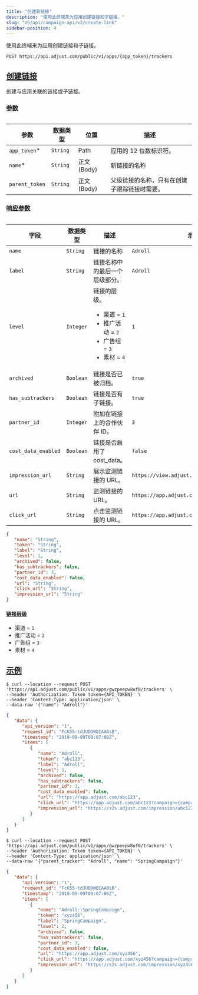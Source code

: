 ```yaml
---
title: "创建新链接"
description: "使用此终端来为应用创建链接和子链接。"
slug: "zh/api/campaign-api/v2/create-link"
sidebar-position: 4
---
```


使用此终端来为应用创建链接和子链接。

<CodeBlock title="终端" highlight="{app_token}/trackers">

```http
POST https://api.adjust.com/public/v1/apps/{app_token}/trackers
```

</CodeBlock>

## [创建链接](create-a-link)

创建与应用关联的链接或子链接。

### [参数](parameters)

<Table>

| 参数           | 数据类型 | 位置          | 描述                                         |
| -------------- | -------- | ------------- | -------------------------------------------- |
| `app_token`\*  | `String` | Path          | 应用的 12 位数标识符。                       |
| `name`\*       | `String` | 正文 \(Body\) | 新链接的名称                                 |
| `parent_token` | `String` | 正文 \(Body\) | 父级链接的名称，只有在创建子跟踪链接时需要。 |

</Table>

### [响应参数](response-parameters)

<Table search>

| 字段                | 数据类型  | 描述                                                                                                         | 示例                                        |
| ------------------- | --------- | ------------------------------------------------------------------------------------------------------------ | ------------------------------------------- |
| `name`              | `String`  | 链接的名称                                                                                                   | `Adroll`                                    |
| `label`             | `String`  | 链接名称中的最后一个层级部分。                                                                               | `Adroll`                                    |
| `level`             | `Integer` | 链接的层级。<br/><ul><li>渠道 = `1`</li><li>推广活动 = `2`</li><li>广告组 = `3`</li><li>素材 = `4`</li></ul> | `1`                                         |
| `archived`          | `Boolean` | 链接是否已被归档。                                                                                           | `true`                                      |
| `has_subtrackers`   | `Boolean` | 链接是否有子链接。                                                                                           | `true`                                      |
| `partner_id`        | `Integer` | 附加在链接上的合作伙伴 ID。                                                                                  | `3`                                         |
| `cost_data_enabled` | `Boolean` | 链接是否启用了 cost_data。                                                                                   | `false`                                     |
| `impression_url`    | `String`  | 展示监测链接的 URL。                                                                                         | `https://view.adjust.com/impression/abc123` |
| `url`               | `String`  | 监测链接的 URL。                                                                                             | `https://app.adjust.com/abc123`             |
| `click_url`         | `String`  | 点击监测链接的 URL。                                                                                         | `https://app.adjust.com/abc123`             |

</Table>
<CodeBlock title="响应格式">

```json
{
   "name": "String",
   "token": "String",
   "label": "String",
   "level": 1,
   "archived": false,
   "has_subtrackers": false,
   "partner_id": 3,
   "cost_data_enabled": false,
   "url": "String",
   "click_url": "String",
   "impression_url": "String"
}
```

</CodeBlock>

#### [链接层级](link-levels)

-  渠道 = `1`
-  推广活动 = `2`
-  广告组 = `3`
-  素材 = `4`

## [示例](example)

<Tabs>
<Tab title="链接" sync="link">
<CodeBlock title="cURL">

```console
$ curl --location --request POST 'https://api.adjust.com/public/v1/apps/gwzpeepw8uf8/trackers' \
--header 'Authorization: Token token={API_TOKEN}' \
--header 'Content-Type: application/json' \
--data-raw '{"name": "Adroll"}'
```

</CodeBlock>
<CodeBlock title="成功响应">

```json
{
   "data": {
      "api_version": "1",
      "request_id": "FcK55-tdJUDOWQIAABsB",
      "timestamp": "2019-09-09T09:07:06Z",
      "items": [
         {
            "name": "Adroll",
            "token": "abc123",
            "label": "Adroll",
            "level": 1,
            "archived": false,
            "has_subtrackers": false,
            "partner_id": 3,
            "cost_data_enabled": false,
            "url": "https://app.adjust.com/abc123",
            "click_url": "https://app.adjust.com/abc123?campaign={campaign_name}&idfa={idfa}&deeplink=http%3A%2F%2Fa.b%2Fc%3Fd%3D1%26e%3D%%MACROS%%",
            "impression_url": "https://s2s.adjust.com/impression/abc123?campaign={campaign_name}&idfa={idfa}&s2s=1"
         }
      ]
   }
}
```

</CodeBlock>
</Tab>
<Tab title="子链接" sync="sublink">
<CodeBlock title="cURL" highlight="parent_tracker">

```console
$ curl --location --request POST 'https://api.adjust.com/public/v1/apps/gwzpeepw8uf8/trackers' \
--header 'Authorization: Token token={API_TOKEN}' \
--header 'Content-Type: application/json' \
--data-raw '{"parent_tracker": "Adroll", "name": "SpringCampaign"}'
```

</CodeBlock>
<CodeBlock title="成功响应">

```json
{
   "data": {
      "api_version": "1",
      "request_id": "FcK55-tdJUDOWQIAABsB",
      "timestamp": "2019-09-09T09:07:06Z",
      "items": [
         {
            "name": "Adroll::SpringCampaign",
            "token": "xyz456",
            "label": "SpringCampaign",
            "level": 2,
            "archived": false,
            "has_subtrackers": false,
            "partner_id": 3,
            "cost_data_enabled": false,
            "url": "https://app.adjust.com/xyz456",
            "click_url": "https://app.adjust.com/xyz456?campaign={campaign_name}&idfa={idfa}&deeplink=http%3A%2F%2Fa.b%2Fc%3Fd%3D1%26e%3D%%MACROS%%",
            "impression_url": "https://s2s.adjust.com/impression/xyz456?campaign={campaign_name}&idfa={idfa}&s2s=1"
         }
      ]
   }
}
```

</CodeBlock>
</Tab>
</Tabs>
